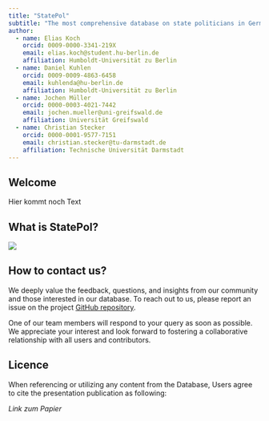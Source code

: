 ```yaml
---
title: "StatePol"
subtitle: "The most comprehensive database on state politicians in Germany!"
author:
  - name: Elias Koch
    orcid: 0009-0000-3341-219X
    email: elias.koch@student.hu-berlin.de
    affiliation: Humboldt-Universität zu Berlin
  - name: Daniel Kuhlen
    orcid: 0009-0009-4863-6458
    email: kuhlenda@hu-berlin.de
    affiliation: Humboldt-Universität zu Berlin
  - name: Jochen Müller
    orcid: 0000-0003-4021-7442
    email: jochen.mueller@uni-greifswald.de
    affiliation: Universität Greifswald
  - name: Christian Stecker
    orcid: 0000-0001-9577-7151
    email: christian.stecker@tu-darmstadt.de
    affiliation: Technische Universität Darmstadt
---
```


## Welcome {#welcome}

Hier kommt noch Text

## What is StatePol?

![](images/datensatz_struktur.png){fig-align="center"}


## How to contact us?
We deeply value the feedback, questions, and insights from our community and those interested in our database. To reach out to us, please report an issue on the project [GitHub repository](https://github.com/StatePol/Database/issues/new).

One of our team members will respond to your query as soon as possible. We appreciate your interest and look forward to fostering a collaborative relationship with all users and contributors.

## Licence

When referencing or utilizing any content from the Database, Users agree to cite the presentation publication as following:

*Link zum Papier*